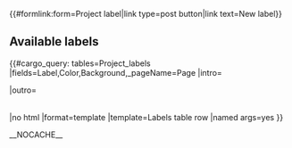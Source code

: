 {{#formlink:form=Project label|link type=post button|link text=New label}}

== Available labels ==
{{#cargo_query: tables=Project_labels
|fields=Label,Color,Background,_pageName=Page
|intro=<table class="kanban" style="text-align: center;width: 100%" cellspacing="6">
|outro=</table>
|no html
|format=template
|template=Labels table row
|named args=yes
}}

__NOCACHE__

